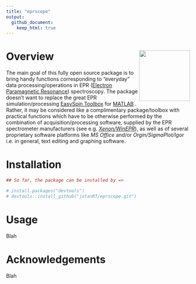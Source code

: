 ```yaml
---
title: "eprscope"
output: 
  github_document:
    keep_html: true
---
```


# Overview <img src="man/figures/logo_new.png" align="right" height="139"/>

The main goal of this fully open source package is to bring handy functions corresponding to "everyday" data processing/operations in EPR ([Electron Paramagnetic Resonance](https://chem.libretexts.org/Bookshelves/Physical_and_Theoretical_Chemistry_Textbook_Maps/Electron_Paramagnetic_Resonance_(Jenschke))) spectroscopy. The package doesn't want to replace the great EPR simulation/processing [EasySpin Toolbox](https://www.easyspin.org/) for [MATLAB](https://www.mathworks.com/products/matlab.html) . Rather, it may be considered like a complimentary package/toolbox with practical functions which have to be otherwise performed by the combination of acquisition/processing software, supplied by the EPR spectrometer manufacturers (see e.g. [*Xenon/WinEPR*](https://www.bruker.com/en/products-and-solutions/mr/epr-instruments/epr-software.html)), as well as of several proprietary software platforms like *MS Office* and/or *Orgin/SigmaPlot/Igor* i.e. in general, text editing and graphing software.

# Installation

```r

## So far, the package can be installed by =>

# install.packages("devtools")
# devtools::install_github("jatanRT/eprscope.git")

```

# Usage

Blah

# Acknowledgements

Blah
